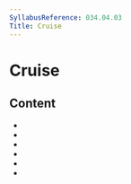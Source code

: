 ```yaml
---
SyllabusReference: 034.04.03
Title: Cruise
---
```


# Cruise

## Content

- <Link href="034.04.03.01" />
- <Link href="034.04.03.02" />
- <Link href="034.04.03.03" />
- <Link href="034.04.03.04" />
- <Link href="034.04.03.05" />
- <Link href="034.04.03.06" />
